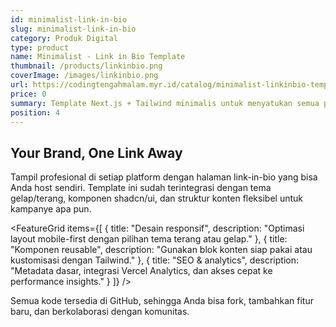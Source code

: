 ```yaml
---
id: minimalist-link-in-bio
slug: minimalist-link-in-bio
category: Produk Digital
type: product
name: Minimalist - Link in Bio Template
thumbnail: /products/linkinbio.png
coverImage: /images/linkinbio.png
url: https://codingtengahmalam.myr.id/catalog/minimalist-linkinbio-template-nextjs-tailwind-css
price: 0
summary: Template Next.js + Tailwind minimalis untuk menyatukan semua portfolio dan CTA.
position: 4
---
```


## Your Brand, One Link Away

Tampil profesional di setiap platform dengan halaman link-in-bio yang bisa Anda host sendiri. Template ini sudah terintegrasi dengan tema gelap/terang, komponen shadcn/ui, dan struktur konten fleksibel untuk kampanye apa pun.

<FeatureGrid
  items={[
    {
      title: "Desain responsif",
      description: "Optimasi layout mobile-first dengan pilihan tema terang atau gelap."
    },
    {
      title: "Komponen reusable",
      description: "Gunakan blok konten siap pakai atau kustomisasi dengan Tailwind."
    },
    {
      title: "SEO & analytics",
      description: "Metadata dasar, integrasi Vercel Analytics, dan akses cepat ke performance insights."
    }
  ]}
/>

<Callout title="Open source" variant="success">
  Semua kode tersedia di GitHub, sehingga Anda bisa fork, tambahkan fitur baru, dan berkolaborasi dengan komunitas.
</Callout>

